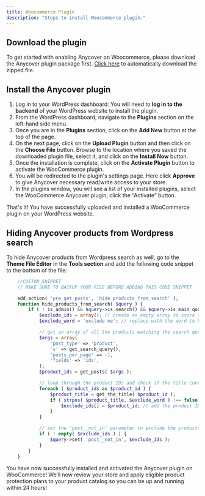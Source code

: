 ```yaml
---
title: Woocommerce Plugin
description: "Steps to install Woocommerce plugin."
---
```


## Download the plugin
To get started with enabling Anycover on Woocommerce, please download the Anycover plugin package first. [Click here](https://de03r9gaxziou.cloudfront.net/zip/Anycover-WC-Plugin-V1-0-2.zip) to automatically download the zipped file.

## Install the Anycover plugin

1. Log in to your WordPress dashboard: You will need to **log in to the backend** of your WordPress website to install the plugin.
2. From the WordPress dashboard, navigate to the **Plugins** section on the left-hand side menu.
3. Once you are in the **Plugins** section, click on the **Add New** button at the top of the page.
4. On the next page, click on the **Upload Plugin** button and then click on the **Choose File** button. Browse to the location where you saved the downloaded plugin file, select it, and click on the **Install Now** button.
5. Once the installation is complete, click on the **Activate Plugin** button to activate the WooCommerce plugin.
6. You will be redirected to the plugin's settings page. Here click **Approve** to give Anycover necessary read/write access to your store.
7. In the plugins window, you will see a list of your installed plugins, select the WooCommerce Anycover plugin, click the “Activate” button.

That's it! You have successfully uploaded and installed a WooCommerce plugin on your WordPress website.

## Hiding Anycover products from Wordpress search
To hide Anycover products from Wordpress search as well, go to the **Theme File Editor** in the **Tools section** and add the following code snippet to the bottom of the file:

```php
    //CUSTOM_SNIPPET
    // MAKE SURE TO BACKUP YOUR FILE BEFORE ADDING THIS CODE SNIPPET

    add_action( 'pre_get_posts', 'hide_products_from_search' );
    function hide_products_from_search( $query ) {
        if ( ! is_admin() && $query->is_search() && $query->is_main_query() ) {
            $exclude_ids = array(); // create an empty array to store the IDs of the products to be excluded
            $exclude_word = 'exclude me'; // replace with the word to be excluded from the search results

            // get an array of all the products matching the search query
            $args = array(
                'post_type' => 'product',
                's' => get_search_query(),
                'posts_per_page' => -1,
                'fields' => 'ids',
            );
            $product_ids = get_posts( $args );

            // loop through the product IDs and check if the title contains the exclude word
            foreach ( $product_ids as $product_id ) {
                $product_title = get_the_title( $product_id );
                if ( strpos( $product_title, $exclude_word ) !== false ) {
                    $exclude_ids[] = $product_id; // add the product ID to the exclude array
                }
            }

            // set the 'post__not_in' parameter to exclude the products matching the exclude pattern
            if ( ! empty( $exclude_ids ) ) {
                $query->set( 'post__not_in', $exclude_ids );
            }
        }
    }
```

You have now successfully installed and activated the Anycover plugin on WooCommerce! We’ll now review your store and apply eligible product protection plans to your product catalog so you can be up and running within 24 hours!


